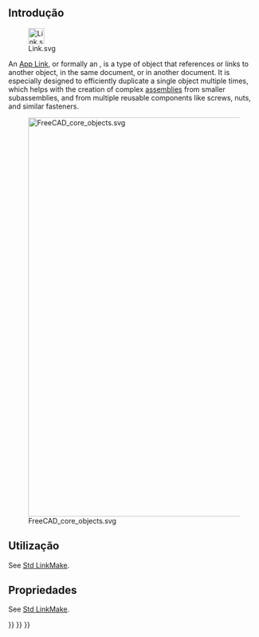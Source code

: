 <languages/>
{{TOCright}}

<span id="Introduction"></span>
== Introdução ==

[[File:Link.svg|32px]]

An [[App_Link|App Link]], or formally an {{incode|App::Link}}, is a type of object that references or links to another object, in the same document, or in another document. It is especially designed to efficiently duplicate a single object multiple times, which helps with the creation of complex [[assembly|assemblies]] from smaller subassemblies, and from multiple reusable components like screws, nuts, and similar fasteners.

[[File:FreeCAD_core_objects.svg|800px]]

{{Caption|Simplified diagram of the relationships between the core objects in FreeCAD}}

<span id="Usage"></span>
== Utilização ==

See [[Std_LinkMake#Usage|Std LinkMake]].

<span id="Properties"></span>
== Propriedades ==

See [[Std_LinkMake#Properties|Std LinkMake]].


{{Std_Base_navi{{#translation:}}}}
{{Document_objects_navi{{#translation:}}}}
{{Userdocnavi{{#translation:}}}}
